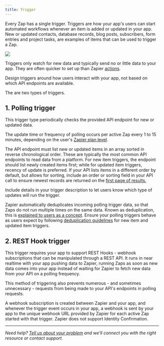 ```yaml
---
title: Trigger
---
```

Every Zap has a single trigger. Triggers are how your app's users can start automated workflows whenever an item is added or updated in your app. New or updated contacts, database records, blog posts, subscribers, form entries and project tasks, are examples of items that can be used to trigger a Zap.
<Frame>
  <img src="/images/024547d6df8622335ca65456c6d0a11c.png"/>
</Frame>

Triggers only watch for new data and typically send no or little data to your app. They are often quicker to set up than Zapier [actions](/platform/build/action).

Design triggers around how users interact with your app, not based on which API endpoints are available.

The are two types of triggers.

## 1\. Polling trigger

This trigger type periodically checks the provided API endpoint for new or updated data.

The update time or frequency of polling occurs per active Zap every 1 to 15 minutes, depending on the user's [Zapier plan level](https://zapier.com/app/pricing).

The API endpoint must list new or updated items in an array sorted in reverse chronological order. These are typically the most common API endpoints to read data from a platform. For new item triggers, the endpoint should list newly created items first; while for updated item triggers, recency of update is preferred. If your API lists items in a different order by default, but allows for sorting, include an order or sorting field in your API call to ensure newest records are returned on the [first page of results.](/platform/build/deduplication)

Include details in your trigger description to let users know which type of updates will run the trigger.

Zapier automatically deduplicates incoming polling trigger data, so that Zaps do not run multiple times on the same data. Known as deduplication, this is [explained to users as a concept](https://zapier.com/help/create/basics/data-deduplication-in-zaps). Ensure your polling triggers behave as users expect by following [deduplication guidelines](/platform/build/deduplication) for new item and updated item triggers.

## 2\. REST Hook trigger

This trigger requires your app to support REST Hooks - webhook subscriptions that can be manipulated through a REST API. It runs in near realtime with your app pushing data to Zapier, running Zaps as soon as new data comes into your app instead of waiting for Zapier to fetch new data from your API on a polling frequency.

This method of triggering also prevents numerous - and sometimes unnecessary - requests from being made to your API's endpoints in polling requests.

A webhook subscription is created between Zapier and your app, and whenever the trigger event occurs in your app, a webhook is sent by your app to the unique webhook URL provided by Zapier for each active Zap started with that trigger. Zapier does not support Identity Confirmation.

- - -

_Need help? [Tell us about your problem](https://developer.zapier.com/contact) and we'll connect you with the right resource or contact support._
